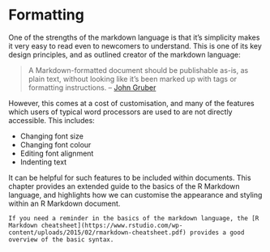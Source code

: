 # Formatting

One of the strengths of the markdown language is that it's simplicity makes it very easy to read even to newcomers to understand. This is one of its key design principles, and as outlined creator of the markdown language:

> A Markdown-formatted document should be publishable as-is, as plain text, without looking like it’s been marked up with tags or formatting instructions. – [John Gruber](http://daringfireball.net/projects/markdown/syntax#philosophy)

However, this comes at a cost of customisation, and many of the features which users of typical word processors are used to are not directly accessible. This includes:

- Changing font size
- Changing font colour
- Editing font alignment
- Indenting text

It can be helpful for such features to be included within documents. This chapter provides an extended guide to the basics of  the R Markdown language, and highlights how we can customise the appearance and styling within an R Markdown document.

```block2
If you need a reminder in the basics of the markdown language, the [R Markdown cheatsheet](https://www.rstudio.com/wp-content/uploads/2015/02/rmarkdown-cheatsheet.pdf) provides a good overview of the basic syntax.
```
